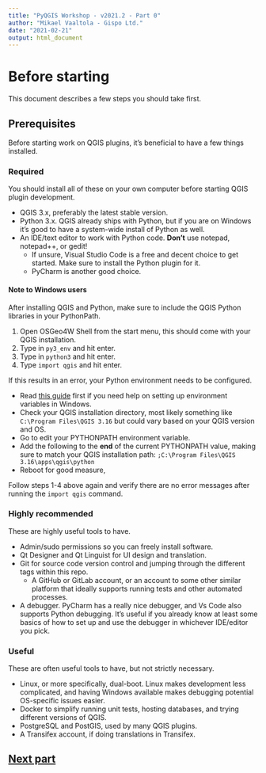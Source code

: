 ```yaml
---
title: "PyQGIS Workshop - v2021.2 - Part 0"
author: "Mikael Vaaltola - Gispo Ltd."
date: "2021-02-21"
output: html_document
---
```


# Before starting

This document describes a few steps you should take first.

## Prerequisites

Before starting work on QGIS plugins, it's beneficial to have a few things installed.

### Required

You should install all of these on your own computer before starting QGIS plugin development.

- QGIS 3.x, preferably the latest stable version.
- Python 3.x. QGIS already ships with Python, but if you are on Windows it's good to have a system-wide install of Python as well.
- An IDE/text editor to work with Python code. **Don't** use notepad, notepad++, or gedit!
    - If unsure, Visual Studio Code is a free and decent choice to get started. Make sure to install the Python plugin for it.
    - PyCharm is another good choice.

#### Note to Windows users

After installing QGIS and Python, make sure to include the QGIS Python libraries in your PythonPath.

1. Open OSGeo4W Shell from the start menu, this should come with your QGIS installation.
2. Type in `py3_env` and hit enter.
3. Type in `python3` and hit enter.
4. Type `import qgis` and hit enter.

If this results in an error, your Python environment needs to be configured.

- Read [this guide](https://www.architectryan.com/2018/08/31/how-to-change-environment-variables-on-windows-10/) first if you need help on setting up environment variables in Windows.
- Check your QGIS installation directory, most likely something like `C:\Program Files\QGIS 3.16` but could vary based on your QGIS version and OS.
- Go to edit your PYTHONPATH environment variable.
- Add the following to the **end** of the current PYTHONPATH value, making sure to match your QGIS installation path:
`;C:\Program Files\QGIS 3.16\apps\qgis\python`
- Reboot for good measure,

Follow steps 1-4 above again and verify there are no error messages after running the `import qgis` command.

### Highly recommended

These are highly useful tools to have.

- Admin/sudo permissions so you can freely install software.
- Qt Designer and Qt Linguist for UI design and translation.
- Git for source code version control and jumping through the different tags within this repo.
    - A GitHub or GitLab account, or an account to some other similar platform that ideally supports running tests and other automated processes.
- A debugger. PyCharm has a really nice debugger, and Vs Code also supports Python debugging. It's useful if you already know at least some basics of how to set up and use the debugger in whichever IDE/editor you pick.

### Useful

These are often useful tools to have, but not strictly necessary.

- Linux, or more specifically, dual-boot. Linux makes development less complicated, and having Windows available makes debugging potential OS-specific issues easier.
- Docker to simplify running unit tests, hosting databases, and trying different versions of QGIS.
- PostgreSQL and PostGIS, used by many QGIS plugins.
- A Transifex account, if doing translations in Transifex.


## [Next part](https://htmlpreview.github.io/?https://github.com/GispoCoding/pyqgis_workshop/blob/master/docs/pyqgis-1_python.html)
